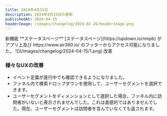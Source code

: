 ```yaml
---
title: 2024年4月15日
description: 2024年4月15日の更新
publishedAt: 2024-04-15
headerImage: /images/changelog/2024-02-26/headerImage.png
---
```


<Badge variant="noLink" className="m-0">
  <span>新機能</span>
</Badge>
**ステータスページ**
[ステータスページ](https://updown.io/nmpb) がアプリ上及び https://www.air360.io/ のフッターからアクセス可能になりました。
![](/images/changelog/2024-04-15/1.png)

<Badge variant="noLink" className="m-0">
  <span>改善</span>
</Badge>

### 様々なUXの改善
- イベント定義が進行中でも確認できるようになりました。
- ファネル内で検索ドロップダウンを使用して、ユーザーセグメントを選択できます。
- ユーザーセグメントをディメンションとして選択した場合、ファネル内に訪問者がいないと表示されませんでした。これは直感的ではありませんでした。現在、ユーザーセグメントは訪問者を含んでいなくても返されます。